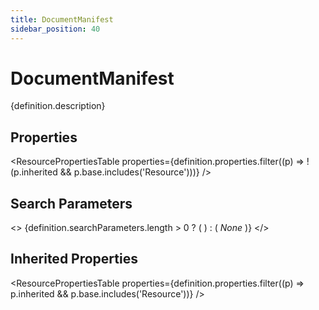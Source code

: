 ```yaml
---
title: DocumentManifest
sidebar_position: 40
---
```



# DocumentManifest

<p>{definition.description}</p>

## Properties

<ResourcePropertiesTable properties={definition.properties.filter((p) => !(p.inherited && p.base.includes('Resource')))} />

## Search Parameters

<>
  {definition.searchParameters.length > 0 ? (
    <SearchParamsTable searchParams={definition.searchParameters} />
  ) : (
    <em>None</em>
  )}
</>

## Inherited Properties

<ResourcePropertiesTable properties={definition.properties.filter((p) => p.inherited && p.base.includes('Resource'))} />


